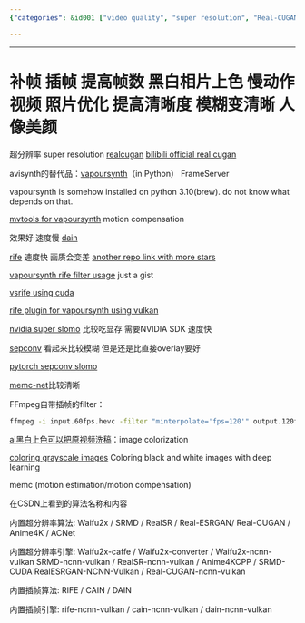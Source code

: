 ```yaml
---
{"categories": &id001 ["video quality", "super resolution", "Real-CUGAN", "colorization", "DAIN", "RIFE", "VapourSynth", "Waifu2x", "RealESRGAN"], "category": "Video Enhancement", "date": "2022-09-03 06:24:27", "description": "This article discusses various video quality enhancement techniques such as super resolution with Real-CUGAN, colorization, and algorithms like DAIN, RIFE, VapourSynth, Waifu2x, and RealESRGAN. These techniques can improve clarity and frame rates but may have an impact on speed or image quality.", "tags": *id001, "title": "补帧 插帧 提高帧数"}

---
```


------

# 补帧 插帧 提高帧数 黑白相片上色 慢动作视频 照片优化 提高清晰度 模糊变清晰 人像美颜

超分辨率 super resolution [realcugan](https://github.com/nihui/realcugan-ncnn-vulkan) [bilibili official real cugan](https://github.com/bilibili/ailab/tree/main/Real-CUGAN)

avisynth的替代品：[vapoursynth](http://vapoursynth.com/doc/pythonreference.html#grammar)（in Python） FrameServer

vapoursynth is somehow installed on python 3.10(brew). do not know what depends on that.

[mvtools for vapoursynth](https://github.com/dubhater/vapoursynth-mvtools) motion compensation

效果好 速度慢 [dain](https://github.com/baowenbo/DAIN)

[rife](https://github.com/MegEngine/ECCV2022-RIFE) 速度快 画质会变差 [another repo link with more stars](https://github.com/megvii-research/ECCV2022-RIFE)

[vapoursynth rife filter usage](https://gist.github.com/Mr-Z-2697/5dab5352e078cdde96453216ad7a7f92) just a gist

[vsrife using cuda](https://vsdb.top/plugins/rife)

[rife plugin for vapoursynth using vulkan](https://vsdb.top/plugins/rife)

[nvidia super slomo](https://github.com/avinashpaliwal/Super-SloMo/) 比较吃显存 需要NVIDIA SDK 速度快

[sepconv](https://github.com/martkartasev/sepconv) 看起来比较模糊 但是还是比直接overlay要好

[pytorch sepconv slomo](https://github.com/sniklaus/sepconv-slomo)

[memc-net](https://github.com/baowenbo/MEMC-Net)比较清晰

FFmpeg自带插帧的filter：

```bash
ffmpeg -i input.60fps.hevc -filter "minterpolate='fps=120'" output.120fps.hevc
```

[ai黑白上色可以把原视频洗稿](https://aistudio.baidu.com/aistudio/projectdetail/1161285?channelType=0&channel=0)：image colorization

[coloring grayscale images](https://github.com/emilwallner/Coloring-greyscale-images)
Coloring black and white images with deep learning

memc (motion estimation/motion compensation)

在CSDN上看到的算法名称和内容

内置超分辨率算法:
 Waifu2x / SRMD / RealSR / Real-ESRGAN/ Real-CUGAN / Anime4K / ACNet

 内置超分辨率引擎:
 Waifu2x-caffe / Waifu2x-converter / Waifu2x-ncnn-vulkan
 SRMD-ncnn-vulkan / RealSR-ncnn-vulkan / Anime4KCPP / SRMD-CUDA
 RealESRGAN-NCNN-Vulkan / Real-CUGAN-ncnn-vulkan

 内置插帧算法:
 RIFE / CAIN / DAIN

 内置插帧引擎:
 rife-ncnn-vulkan / cain-ncnn-vulkan / dain-ncnn-vulkan

